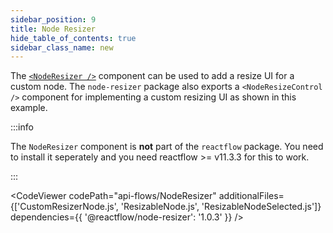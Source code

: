 ```yaml
---
sidebar_position: 9
title: Node Resizer
hide_table_of_contents: true
sidebar_class_name: new
---
```



The [`<NodeResizer />`](/docs/api/nodes/node-resizer) component can be used to add a resize UI for a custom node. The `node-resizer` package also exports a `<NodeResizeControl />` component for implementing a custom resizing UI as shown in this example.

:::info

The `NodeResizer` component is **not** part of the `reactflow` package. You need to install it seperately and you need reactflow >= v11.3.3 for this to work.

:::

<CodeViewer
  codePath="api-flows/NodeResizer"
  additionalFiles={['CustomResizerNode.js', 'ResizableNode.js', 'ResizableNodeSelected.js']}
  dependencies={{ '@reactflow/node-resizer': '1.0.3' }}
/>
